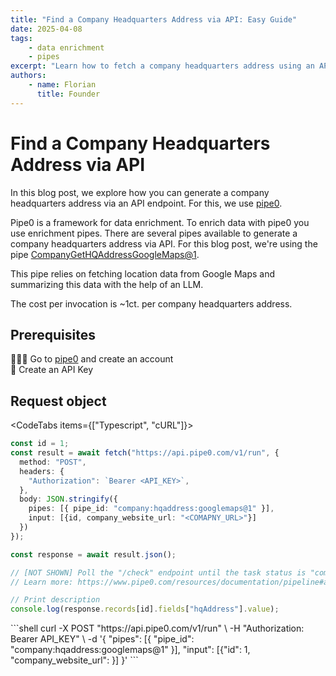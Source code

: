 ```yaml
---
title: "Find a Company Headquarters Address via API: Easy Guide"
date: 2025-04-08
tags:
    - data enrichment
    - pipes
excerpt: "Learn how to fetch a company headquarters address using an API with pipe0"
authors:
    - name: Florian
      title: Founder
---
```


# Find a Company Headquarters Address via API

In this blog post, we explore how you can generate a company headquarters address via an API endpoint.
For this, we use [pipe0](https://pipe0.com).

Pipe0 is a framework for data enrichment. To enrich data with pipe0 you use enrichment pipes.
There are several pipes available to generate a company headquarters address via API. For this blog post, we're 
using the pipe [CompanyGetHQAddressGoogleMaps@1](https://www.pipe0.com/resources/pipe-catalog/company-get-hq-address-google-maps/version-1).

This pipe relies on fetching location data from Google Maps and summarizing this data with the help of an LLM.

The cost per invocation is ~1ct. per company headquarters address.

## Prerequisites

🙆🏼‍♂️ Go to [pipe0](https://pipe0.com) and create an account <br />
🔑 Create an API Key

## Request object

<CodeTabs items={["Typescript", "cURL"]}>
    <div>
```typescript
const id = 1;
const result = await fetch("https://api.pipe0.com/v1/run", {
  method: "POST",
  headers: {
    "Authorization": `Bearer <API_KEY>`,
  },
  body: JSON.stringify({
    pipes: [{ pipe_id: "company:hqaddress:googlemaps@1" }],
    input: [{id, company_website_url: "<COMAPNY_URL>"}]
  })
});

const response = await result.json();

// [NOT SHOWN] Poll the "/check" endpoint until the task status is "completed"
// Learn more: https://www.pipe0.com/resources/documentation/pipeline#async-processing

// Print description
console.log(response.records[id].fields["hqAddress"].value);
```
   </div>
    <div>
```shell
curl -X POST "https://api.pipe0.com/v1/run" \
-H "Authorization: Bearer API_KEY" \
-d '{
    "pipes": [{ "pipe_id": "company:hqaddress:googlemaps@1" }],
    "input": [{"id": 1, "company_website_url": <COMAPNY_URL>}]
}'
```
    </div>
</CodeTabs>


<BlogBanner />
